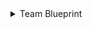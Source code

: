 <details>

<summary>Team Blueprint</summary>

```json showLineNumbers
{
  "identifier": "octopusTeam",
  "title": "Octopus Team",
  "icon": "Octopus",
  "description": "A team in Octopus Deploy",
  "schema": {
    "properties": {
      "name": {
        "type": "string",
        "title": "Name",
        "description": "The name of the team"
      },
      "description": {
        "type": "string",
        "title": "Description",
        "description": "The description of the team"
      },
      "canBeDeleted": {
        "type": "boolean",
        "title": "Can Be Deleted",
        "description": "Indicates if the team can be deleted"
      },
      "canBeRenamed": {
        "type": "boolean",
        "title": "Can Be Renamed",
        "description": "Indicates if the team can be renamed"
      },
      "canChangeMembers": {
        "type": "boolean",
        "title": "Can Change Members",
        "description": "Indicates if the team members can be changed"
      },
      "canChangeRoles": {
        "type": "boolean",
        "title": "Can Change Roles",
        "description": "Indicates if the team roles can be changed"
      },
      "memberUserIds": {
        "type": "array",
        "items": {
          "type": "string"
        },
        "title": "Member User IDs",
        "description": "The IDs of the users who are members of the team"
      }
    }
  },
  "calculationProperties": {},
  "relations": {}
}
```

</details>

